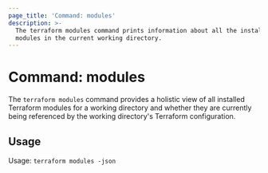 ```yaml
---
page_title: 'Command: modules'
description: >-
  The terraform modules command prints information about all the installed
  modules in the current working directory.
---
```


# Command: modules

The `terraform modules` command provides a holistic view of all installed
Terraform  modules for a working directory and whether they are currently
being referenced by the working directory's Terraform configuration.

## Usage

Usage: `terraform modules -json`

